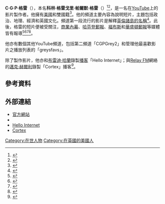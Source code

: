 {{NoteTA|1=IT}}
{{Infobox YouTube personality
| name            = CGP Grey
| image           = CGPGreyLogo.png
| image_size      = 
| caption         = 
| birth_name      = 
| birth_date      = 
| birth_place     = [[美國|美國]][[紐約州|紐約州]][[紐約|紐約]]
| height          = 
| nationality     = {{ubl|{{USA}}|{{IRE}}}}
| residence       = {{UK}} [[倫敦|倫敦]]
| alma_mater      = 
| website         = {{URL|www.cgpgrey.com}}
| pseudonym       = Grey
| channel_name    = CGPGrey
| years_active    = 2010－現時
| genre           = {{le|教育娛樂|Educational entertainment}}
| subscribers     = 200萬
| views           = 1.875億
| network         = 
| associated_acts = [[布雷迪·哈蘭|布雷迪·哈蘭]]、[[Relay_FM|Relay FM]]
| silver_button   = yes
| silver_year     = 2010
| gold_button     = yes
| gold_year       = 2013
| stats_update    = 2016年1月
}}
'''C·G·P·格雷'''（{{lang-en|CGP Grey}}），本名'''科林·格雷戈里·帕爾默·格雷'''（{{lang|en|Colin Gregory Palmer Grey}}）<ref>{{cite news|author1=Bailey Johnson|title=The difference between England, Great Britain and the United Kingdom - CBS News|url=http://www.cbsnews.com/news/the-difference-between-england-great-britain-and-the-united-kingdom/|accessdate=2016-01-27|agency=CBS News|archive-date=2018-11-23|archive-url=https://web.archive.org/web/20181123133019/https://www.cbsnews.com/news/the-difference-between-england-great-britain-and-the-united-kingdom/|dead-url=no}}</ref><ref>{{cite news|author1=Mallika Rao|title='10 Misconceptions Debunked': CGP Grey Tackles Knuckle-Cracking, Spider-Eating, And The Many Words For Snow (VIDEO)|url=http://www.huffingtonpost.com/2012/01/25/10-misconceptions-debunked_n_1231651.html|accessdate=2016-01-27|agency=The Huffington Post|archive-date=2015-04-02|archive-url=https://web.archive.org/web/20150402003134/http://www.huffingtonpost.com/2012/01/25/10-misconceptions-debunked_n_1231651.html|dead-url=no}}</ref>，是一名在[[YouTube|YouTube]]上的{{le|教育娛樂|Educational entertainment}}影片製作者。他擁有[[美國公民|美國]]和{{le|愛爾蘭國籍法|Irish nationality law|愛爾蘭}}雙國籍<ref>{{cite twitter|user=cgpgrey|number=250169830043443200|author=CGP Grey|title=CGP Grey on 24 September 2012.|date=24 Sep 2012}}</ref>。他的頻道主要內容為說明短片，主題包括政治、地理、經濟和英國文化。頻道第一段流行的影片是解釋[[英倫諸島|英倫諸島的名稱]]<ref>{{cite web|author=C. G. P. Grey|url=http://www.youtube.com/watch?v=8CQ3qWgH4B0|title=One Year & 100,000 Subscribers Later (Thank You!)|publisher=YouTube|work=CGPGrey|date=January 30, 2012|accessdate=January 20, 2013|archive-date=2016-01-01|archive-url=https://web.archive.org/web/20160101155552/https://www.youtube.com/watch?v=8CQ3qWgH4B0|dead-url=no}}</ref>。此後，格雷的短片便被受關注，[[商業內幕|商業內幕]]、[[哈芬登郵報|哈芬登郵報]]、[[福布斯|福布斯]]和[[華盛頓郵報|華盛頓郵報]]等媒體皆有報導<ref name=Forbes>{{cite web|last=Kasanoff|first=Bruce|url=http://www.forbes.com/sites/brucekasanoff/2014/08/18/if-humans-need-not-apply-will-all-our-jobs-disappear/|title=If 'Humans Need Not Apply,' Will All Our Jobs Disappear?|publisher=''Forbes''|date=August 18, 2014|accessdate=August 21, 2014|archive-date=2016-01-20|archive-url=https://web.archive.org/web/20160120095404/http://www.forbes.com/sites/brucekasanoff/2014/08/18/if-humans-need-not-apply-will-all-our-jobs-disappear/|dead-url=no}}</ref><ref name=HuffPostUK>{{cite web |url = http://www.huffingtonpost.co.uk/2014/08/18/robots-steal-your-job_n_5687541.html |title = Why Robots Will Steal Your Job, In One 15 Minute Video |publisher = ''Huffington Post UK'' |date = August 18, 2014 |accessdate = August 23, 2014 |archive-date = 2017-09-17 |archive-url = https://web.archive.org/web/20170917171516/http://www.huffingtonpost.co.uk/2014/08/18/robots-steal-your-job_n_5687541.html |dead-url = no }}</ref><ref name=BusinessInsider>{{cite web |last = Love |first = Dylan |url = http://www.businessinsider.com/humans-need-not-apply-video-2014-8 |title = Not Even Doctors And Lawyers Are Safe From Machines Taking Their Jobs |publisher = ''Business Insider'' |date = August 13, 2014 |accessdate = August 23, 2014 |archive-date = 2014-08-26 |archive-url = https://web.archive.org/web/20140826113234/http://www.businessinsider.com/humans-need-not-apply-video-2014-8 |dead-url = no }}</ref><ref name=Pope>{{cite web|author=Aaron Blake|url=http://www.washingtonpost.com/blogs/the-fix/wp/2013/02/25/why-is-the-pope-always-so-old-video/|title=Why is the pope always so old? (Video)|publisher=''Washington Post''|date=February 25, 2013|accessdate=March 4, 2013|archive-date=2014-10-18|archive-url=https://web.archive.org/web/20141018005448/http://www.washingtonpost.com/blogs/the-fix/wp/2013/02/25/why-is-the-pope-always-so-old-video/|dead-url=no}}</ref>。

他亦有數個其他YouTube頻道，包括第二頻道「CGPGrey2」和管理他最喜歡影片之播放列表的「greysfavs」。

{{Infobox podcast
| title          = Hello Internet
| image          = Hello Internet Logo.svg
| image_size     = 
| alt            = 
| caption        =  Hello Internet標誌
| hosting        =  {{flatlist|
* C·G·P·格雷
* [[布雷迪·哈蘭|布雷迪·哈蘭]]
}}
| genre          = 討論
| language       = [[英語|英語]]
| length         = 40－180分鐘
| theme_music_composer  =
| audio format   = 
| num_seasons    = 5
| num_episodes   = 
| list_episodes  =  <!-- Wikipedia "List of" article (( don't include [[|]]).-->
| began          =  2014年1月31日
| ended          =  
| cited_for      =  <!-- Any awards, -->
| cited_as       =  <!-- honors, recognitions, etc. -->
| provider       =  <!-- or 'network'; Media provider or network e.g. BBC, Revision 3, etc.-->
| related_shows  = Cortex
| website        =  {{URL|www.hellointernet.fm}}
| misc           =  <!-- Audio file using syntax: [[File:recording_name.extension|File:recording_name.extension]]. -->
| audio caption  =  <!-- Caption for the audio recording-->
}}
除了製作影片，他亦和[[布雷迪·哈蘭|布雷迪·哈蘭]]錄製[[播客|播客]]「Hello Internet」；與[[Relay_FM|Relay FM]]網絡的[[邁克·赫爾利|邁克·赫爾利]]錄製「Cortex」播客<ref>{{cite news |last=Hackett |first=Stephen |date=June 2, 2015 |title=Introducing Relay FM's 2015 Summer Pilots |url=http://www.extras.relay.fm/blog/2015/6/2/relay-fm-2015-summer-pilots |publisher=Relay FM |accessdate=August 13, 2015 |archive-date=2015-07-24 |archive-url=https://web.archive.org/web/20150724203651/http://www.extras.relay.fm/blog/2015/6/2/relay-fm-2015-summer-pilots |dead-url=no }}</ref>。

==參考資料==
{{reflist}}

==外部連結==
{{commons category|CGP Grey}}
* [http://www.cgpgrey.com 官方網站]{{Wayback|url=http://www.cgpgrey.com/ |date=20200902163902 }}
* {{YouTube|u=cgpgrey|CGPGrey}}
* [http://www.hellointernet.fm Hello Internet]{{Wayback|url=http://www.hellointernet.fm/ |date=20200915120348 }}
* [http://www.relay.fm/cortex/ Cortex]{{Wayback|url=http://www.relay.fm/cortex/ |date=20160128091258 }}

[[Category:在世人物|Category:在世人物]]
[[Category:在英國的美國人|Category:在英國的美國人]]